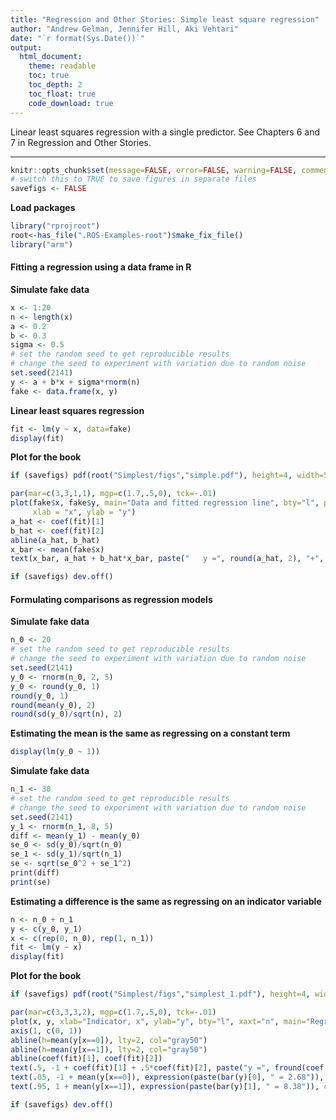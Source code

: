 ```yaml
---
title: "Regression and Other Stories: Simple least square regression"
author: "Andrew Gelman, Jennifer Hill, Aki Vehtari"
date: "`r format(Sys.Date())`"
output:
  html_document:
    theme: readable
    toc: true
    toc_depth: 2
    toc_float: true
    code_download: true
---
```

Linear least squares regression with a single predictor. See
Chapters 6 and 7 in Regression and Other Stories.

-------------


```r
knitr::opts_chunk$set(message=FALSE, error=FALSE, warning=FALSE, comment=NA)
# switch this to TRUE to save figures in separate files
savefigs <- FALSE
```

**Load packages**

```r
library("rprojroot")
root<-has_file(".ROS-Examples-root")$make_fix_file()
library("arm")
```

#### Fitting a regression using a data frame in R

**Simulate fake data**

```r
x <- 1:20
n <- length(x)
a <- 0.2
b <- 0.3
sigma <- 0.5
# set the random seed to get reproducible results
# change the seed to experiment with variation due to random noise
set.seed(2141) 
y <- a + b*x + sigma*rnorm(n)
fake <- data.frame(x, y)
```

**Linear least squares regression**

```r
fit <- lm(y ~ x, data=fake)
display(fit)
```

**Plot for the book**

```r
if (savefigs) pdf(root("Simplest/figs","simple.pdf"), height=4, width=5.5)
```
```r
par(mar=c(3,3,1,1), mgp=c(1.7,.5,0), tck=-.01)
plot(fake$x, fake$y, main="Data and fitted regression line", bty="l", pch=20,
     xlab = "x", ylab = "y")
a_hat <- coef(fit)[1]
b_hat <- coef(fit)[2]
abline(a_hat, b_hat)
x_bar <- mean(fake$x)
text(x_bar, a_hat + b_hat*x_bar, paste("   y =", round(a_hat, 2), "+", round(b_hat, 2), "* x"), adj=0)
```
```r
if (savefigs) dev.off()
```

#### Formulating comparisons as regression models

**Simulate fake data**

```r
n_0 <- 20
# set the random seed to get reproducible results
# change the seed to experiment with variation due to random noise
set.seed(2141)
y_0 <- rnorm(n_0, 2, 5)
y_0 <- round(y_0, 1)
round(y_0, 1)
round(mean(y_0), 2)
round(sd(y_0)/sqrt(n), 2)
```

**Estimating the mean is the same as regressing on a constant term**

```r
display(lm(y_0 ~ 1))
```

**Simulate fake data**

```r
n_1 <- 30
# set the random seed to get reproducible results
# change the seed to experiment with variation due to random noise
set.seed(2141)
y_1 <- rnorm(n_1, 8, 5)
diff <- mean(y_1) - mean(y_0)
se_0 <- sd(y_0)/sqrt(n_0)
se_1 <- sd(y_1)/sqrt(n_1)
se <- sqrt(se_0^2 + se_1^2)
print(diff)
print(se)
```

**Estimating a difference is the same as regressing on an indicator variable**

```r
n <- n_0 + n_1
y <- c(y_0, y_1)
x <- c(rep(0, n_0), rep(1, n_1))
fit <- lm(y ~ x)
display(fit)
```

**Plot for the book**

```r
if (savefigs) pdf(root("Simplest/figs","simplest_1.pdf"), height=4, width=5)
```
```r
par(mar=c(3,3,3,2), mgp=c(1.7,.5,0), tck=-.01)
plot(x, y, xlab="Indicator, x", ylab="y", bty="l", xaxt="n", main="Regression on an indicator is the same\nas computing a difference in means",  pch=19, cex=.5)
axis(1, c(0, 1))
abline(h=mean(y[x==0]), lty=2, col="gray50")
abline(h=mean(y[x==1]), lty=2, col="gray50")
abline(coef(fit)[1], coef(fit)[2])
text(.5, -1 + coef(fit)[1] + .5*coef(fit)[2], paste("y =", fround(coef(fit)[1], 2), "+", fround(coef(fit)[2], 2), "x"), cex=.9, adj=0)
text(.05, -1 + mean(y[x==0]), expression(paste(bar(y)[0], " = 2.68")), col="gray30", cex=.9, adj=0)
text(.95, 1 + mean(y[x==1]), expression(paste(bar(y)[1], " = 8.38")), col="gray30", cex=.9, adj=1)
```
```r
if (savefigs) dev.off()
```

